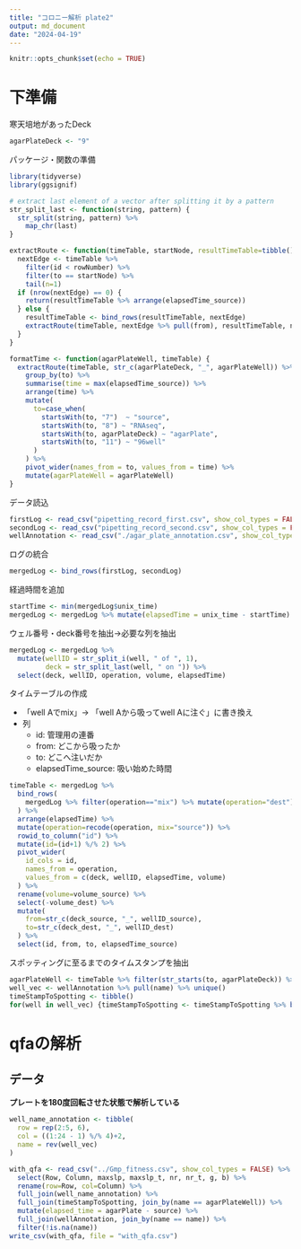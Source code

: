 ```yaml
---
title: "コロニー解析 plate2"
output: md_document
date: "2024-04-19"
---
```


```r
knitr::opts_chunk$set(echo = TRUE)
```

# 下準備

寒天培地があったDeck
```r
agarPlateDeck <- "9"
```

パッケージ・関数の準備

```r
library(tidyverse)
library(ggsignif)

# extract last element of a vector after splitting it by a pattern
str_split_last <- function(string, pattern) {
  str_split(string, pattern) %>%
    map_chr(last)
}

extractRoute <- function(timeTable, startNode, resultTimeTable=tibble(), rowNumber=Inf) {
  nextEdge <- timeTable %>%
    filter(id < rowNumber) %>%
    filter(to == startNode) %>%
    tail(n=1)
  if (nrow(nextEdge) == 0) {
    return(resultTimeTable %>% arrange(elapsedTime_source))
  } else {
    resultTimeTable <- bind_rows(resultTimeTable, nextEdge)
    extractRoute(timeTable, nextEdge %>% pull(from), resultTimeTable, nextEdge %>% pull(id))
  }
}

formatTime <- function(agarPlateWell, timeTable) {
  extractRoute(timeTable, str_c(agarPlateDeck, "_", agarPlateWell)) %>%
    group_by(to) %>%
    summarise(time = max(elapsedTime_source)) %>%
    arrange(time) %>%
    mutate(
      to=case_when(
        startsWith(to, "7")  ~ "source",
        startsWith(to, "8") ~ "RNAseq",
        startsWith(to, agarPlateDeck) ~ "agarPlate",
        startsWith(to, "11") ~ "96well"
      )
    ) %>%
    pivot_wider(names_from = to, values_from = time) %>%
    mutate(agarPlateWell = agarPlateWell)
}
```

データ読込

```r
firstLog <- read_csv("pipetting_record_first.csv", show_col_types = FALSE)
secondLog <- read_csv("pipetting_record_second.csv", show_col_types = FALSE)
wellAnnotation <- read_csv("./agar_plate_annotation.csv", show_col_types = FALSE)
```

ログの統合

```r
mergedLog <- bind_rows(firstLog, secondLog)
```

経過時間を追加

```r
startTime <- min(mergedLog$unix_time)
mergedLog <- mergedLog %>% mutate(elapsedTime = unix_time - startTime)
```

ウェル番号・deck番号を抽出→必要な列を抽出

```r
mergedLog <- mergedLog %>%
  mutate(wellID = str_split_i(well, " of ", 1),
         deck = str_split_last(well, " on ")) %>%
  select(deck, wellID, operation, volume, elapsedTime)
```

タイムテーブルの作成

-   「well Aでmix」→ 「well Aから吸ってwell Aに注ぐ」に書き換え
-   列
    -   id: 管理用の連番
    -   from: どこから吸ったか
    -   to: どこへ注いだか
    -   elapsedTime_source: 吸い始めた時間

```r
timeTable <- mergedLog %>%
  bind_rows(
    mergedLog %>% filter(operation=="mix") %>% mutate(operation="dest")
  ) %>%
  arrange(elapsedTime) %>%
  mutate(operation=recode(operation, mix="source")) %>%
  rowid_to_column("id") %>%
  mutate(id=(id+1) %/% 2) %>%
  pivot_wider(
    id_cols = id,
    names_from = operation,
    values_from = c(deck, wellID, elapsedTime, volume)
  ) %>%
  rename(volume=volume_source) %>%
  select(-volume_dest) %>%
  mutate(
    from=str_c(deck_source, "_", wellID_source),
    to=str_c(deck_dest, "_", wellID_dest)
  ) %>%
  select(id, from, to, elapsedTime_source)
```

スポッティングに至るまでのタイムスタンプを抽出

```r
agarPlateWell <- timeTable %>% filter(str_starts(to, agarPlateDeck)) %>% pull(to)
well_vec <- wellAnnotation %>% pull(name) %>% unique()
timeStampToSpotting <- tibble()
for(well in well_vec) {timeStampToSpotting <- timeStampToSpotting %>% bind_rows(formatTime(well, timeTable))}
```


# qfaの解析

## データ

**プレートを180度回転させた状態で解析している**
```r
well_name_annotation <- tibble(
  row = rep(2:5, 6),
  col = ((1:24 - 1) %/% 4)+2,
  name = rev(well_vec)
)

with_qfa <- read_csv("../Gmp_fitness.csv", show_col_types = FALSE) %>%
  select(Row, Column, maxslp, maxslp_t, nr, nr_t, g, b) %>%
  rename(row=Row, col=Column) %>%
  full_join(well_name_annotation) %>%
  full_join(timeStampToSpotting, join_by(name == agarPlateWell)) %>%
  mutate(elapsed_time = agarPlate - source) %>%
  full_join(wellAnnotation, join_by(name == name)) %>%
  filter(!is.na(name))
write_csv(with_qfa, file = "with_qfa.csv")
```
